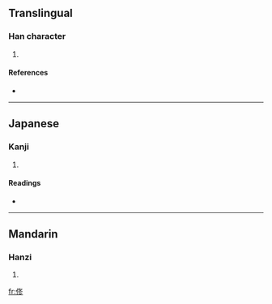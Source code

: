 ==Translingual==

===Han character===
{{Han char|rn=9|rad=人|as=07|sn=9|four=|canj=人竹水竹 (OHEH)}}

# {{defn|Han|sort=人07}}

====References====
* {{Han ref|kx=0106.041|dkj=00716|dj=0225.060|hdz=10152.010|uh=4FE2|ud=20450}}

----

==Japanese==

===Kanji===
{{ja-kanji|grade=|rs=人07}}

# {{defn|Japanese}}

====Readings====
* {{ja-readings|on=[[しゅう]] (shū)|kun=[[おさめる]] (osameru), [[おさまる]] (osamaru)}}

----

==Mandarin==

===Hanzi===
{{cmn-hanzi|pin=[[liǎng]] ([[liang3]]), [[xiū]] ([[xiu1]])|wg=liang<sup>3</sup>, hsiu<sup>1</sup>}}

# {{defn|Mandarin}}

[[fr:俢]]